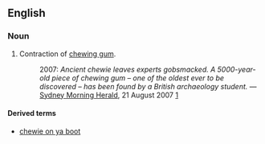{{also|Chewie}}
==English==

===Noun===
{{en-noun}}

# Contraction of [[chewing gum]].
#: 2007: ''Ancient chewie leaves experts gobsmacked.  A 5000-year-old piece of chewing gum &ndash; one of the oldest ever to be discovered &ndash; has been found by a British archaeology student.'' &mdash; [[w:Sydney Morning Herald|Sydney Morning Herald]], 21 August 2007 [http://www.smh.com.au/news/world/ancient-chewie-leaves-experts-gobsmacked/2007/08/20/1187462176038.html]

====Derived terms====
* [[chewie on ya boot]]